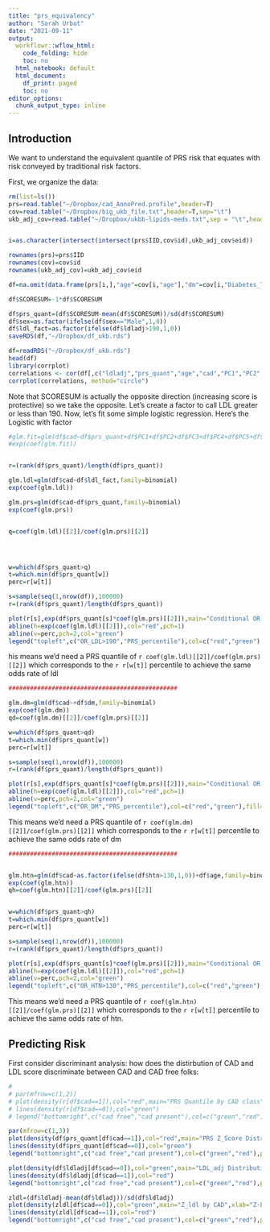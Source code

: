 ```yaml
---
title: "prs_equivalency"
author: "Sarah Urbut"
date: "2021-09-11"
output: 
  workflowr::wflow_html:
    code_folding: hide
    toc: no
  html_notebook: default
  html_document:
    df_print: paged
    toc: no
editor_options:
  chunk_output_type: inline
---
```


## Introduction

We want to understand the equivalent quantile of PRS risk that equates with risk conveyed by traditional risk factors.

First, we organize the data:
```r
rm(list=ls())
prs=read.table("~/Dropbox/cad_AnnoPred.profile",header=T)
cov=read.table("~/Dropbox/big_ukb_file.txt",header=T,sep="\t")
ukb_adj_cov=read.table("~/Dropbox/ukbb-lipids-meds.txt",sep = "\t",header = T)


i=as.character(intersect(intersect(prs$IID,cov$id),ukb_adj_cov$eid))

rownames(prs)=prs$IID
rownames(cov)=cov$id
rownames(ukb_adj_cov)=ukb_adj_cov$eid

df=na.omit(data.frame(prs[i,],"age"=cov[i,"age"],"dm"=cov[i,"Diabetes_Type_2"],"htn"=cov[i,"SBP_adjMeds"],"sex"=cov[i,"Sex"],"cad"=cov[i,"Incd_Coronary_Artery_Disease_HARD"],cov[i,c("PC1","PC2","PC3","PC4","PC5")],"ldladj"=ukb_adj_cov[i,"ldladj"]))

df$SCORESUM=-1*df$SCORESUM

df$prs_quant=(df$SCORESUM-mean(df$SCORESUM))/sd(df$SCORESUM)
df$sex=as.factor(ifelse(df$sex=="Male",1,0))
df$ldl_fact=as.factor(ifelse(df$ldladj>190,1,0))
saveRDS(df,"~/Dropbox/df_ukb.rds")
```

```r
df=readRDS("~/Dropbox/df_ukb.rds")
head(df)
library(corrplot)
correlations <- cor(df[,c("ldladj","prs_quant","age","cad","PC1","PC2","PC3","PC4","PC5")])
corrplot(correlations, method="circle")
```

Note that SCORESUM is actually the opposite direction (increasing score is protective) so we take the opposite. Let's create a factor to call LDL greater or less than 190. Now, let's fit some simple logistic regression. Here's the Logistic with factor

```r
#glm.fit=glm(df$cad~df$prs_quant+df$PC1+df$PC2+df$PC3+df$PC4+df$PC5+df$age+df$sex+df$ldl_fact,family=binomial)
#exp(coef(glm.fit))


r=(rank(df$prs_quant)/length(df$prs_quant))

glm.ldl=glm(df$cad~df$ldl_fact,family=binomial)
exp(coef(glm.ldl))

glm.prs=glm(df$cad~df$prs_quant,family=binomial)
exp(coef(glm.prs))


q=coef(glm.ldl)[[2]]/coef(glm.prs)[[2]]




w=which(df$prs_quant>q)
t=which.min(df$prs_quant[w])
perc=r[w[t]]

s=sample(seq(1,nrow(df)),100000)
r=(rank(df$prs_quant)/length(df$prs_quant))

plot(r[s],exp(df$prs_quant[s]*coef(glm.prs)[[2]]),main="Conditional OR CAD for PRS_Percentile",xlab='PRS_Percentile',ylab="Conditional OR")
abline(h=exp(coef(glm.ldl)[[2]]),col="red",pch=1)
abline(v=perc,pch=2,col="green")
legend("topleft",c("OR_LDL>190","PRS_percentile"),col=c("red","green"),fill=c("red","green"))
```

his means we'd need a PRS quantile of `r coef(glm.ldl)[[2]]/coef(glm.prs)[[2]]` which corresponds to the `r r[w[t]]` percentile to achieve the same odds rate of ldl

```r
###############################################

glm.dm=glm(df$cad~+df$dm,family=binomial)
exp(coef(glm.dm))
qd=coef(glm.dm)[[2]]/coef(glm.prs)[[2]]

w=which(df$prs_quant>qd)
t=which.min(df$prs_quant[w])
perc=r[w[t]]

s=sample(seq(1,nrow(df)),100000)
r=(rank(df$prs_quant)/length(df$prs_quant))

plot(r[s],exp(df$prs_quant[s]*coef(glm.prs)[[2]]),main="Conditional OR CAD for PRS_Percentile",xlab='PRS_Percentile',ylab="Conditional OR")
abline(h=exp(coef(glm.ldl)[[2]]),col="red",pch=1)
abline(v=perc,pch=2,col="green")
legend("topleft",c("OR_DM","PRS_percentile"),col=c("red","green"),fill=c("red","green"))
```

This means we'd need a PRS quantile of `r coef(glm.dm)[[2]]/coef(glm.prs)[[2]]` which corresponds to the `r r[w[t]]` percentile to achieve the same odds rate of dm


```r
###############################################


glm.htn=glm(df$cad~as.factor(ifelse(df$htn>130,1,0))+df$age,family=binomial)
exp(coef(glm.htn))
qh=coef(glm.htn)[[2]]/coef(glm.prs)[[2]]


w=which(df$prs_quant>qh)
t=which.min(df$prs_quant[w])
perc=r[w[t]]

s=sample(seq(1,nrow(df)),100000)
r=(rank(df$prs_quant)/length(df$prs_quant))

plot(r[s],exp(df$prs_quant[s]*coef(glm.prs)[[2]]),main="Conditional OR CAD for PRS_Percentile",xlab='PRS_Percentile',ylab="Conditional OR")
abline(h=exp(coef(glm.ldl)[[2]]),col="red",pch=1)
abline(v=perc,pch=2,col="green")
legend("topleft",c("OR_HTN>130","PRS_percentile"),col=c("red","green"),fill=c("red","green"))

```

This means we'd need a PRS quantile of `r coef(glm.htn)[[2]]/coef(glm.prs)[[2]]` which corresponds to the `r r[w[t]]` percentile to achieve the same odds rate of htn.


## Predicting Risk

First consider discriminant analysis: how does the distirbution of CAD and LDL score discriminate between CAD and CAD free folks:
```r
# 
# par(mfrow=c(1,2))
# plot(density(r[df$cad==1]),col="red",main="PRS Quantile by CAD class",xlab="Quantile")
# lines(density(r[df$cad==0]),col="green")
# legend("bottomright",c("cad free","cad present"),col=c("green","red"),pch=1)

par(mfrow=c(1,3))
plot(density(df$prs_quant[df$cad==1]),col="red",main="PRS Z_Score Distribution by CAD class",xlab="Z_Score")
lines(density(df$prs_quant[df$cad==0]),col="green")
legend("bottomright",c("cad free","cad present"),col=c("green","red"),pch=1)

plot(density(df$ldladj[df$cad==0]),col="green",main="LDL_adj Distribution by CAD class",xlab="LDL-adjusted")
lines(density(df$ldladj[df$cad==1]),col="red")
legend("bottomright",c("cad free","cad present"),col=c("green","red"),pch=1)

zldl=(df$ldladj-mean(df$ldladj))/sd(df$ldladj)
plot(density(zldl[df$cad==0]),col="green",main="Z_ldl by CAD",xlab="Z-Ldl")
lines(density(zldl[df$cad==1]),col="red")
legend("bottomright",c("cad free","cad present"),col=c("green","red"),pch=1)
```
